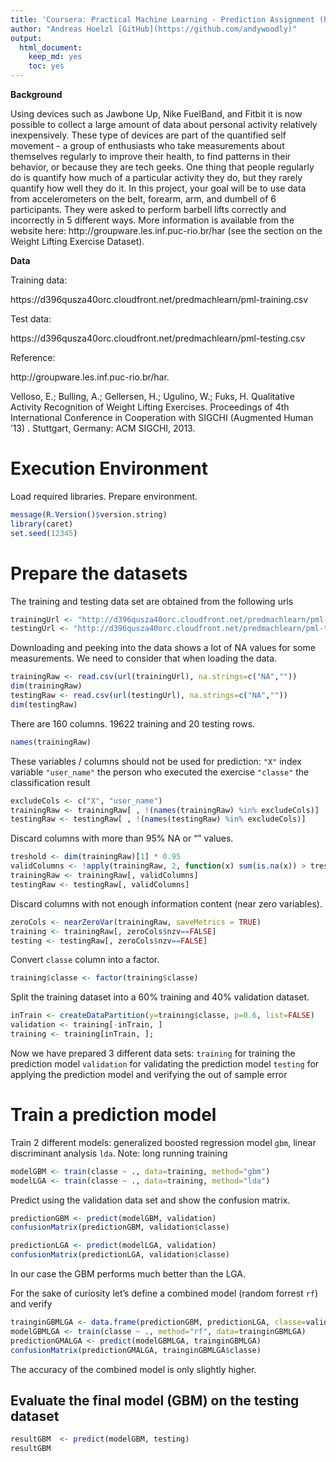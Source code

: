 ```yaml
---
title: 'Coursera: Practical Machine Learning - Prediction Assignment (https://www.coursera.org/learn/practical-machine-learning)'
author: "Andreas Hoelzl [GitHub](https://github.com/andywoodly)"
output:
  html_document:
    keep_md: yes
    toc: yes
---
```


**Background**

Using devices such as Jawbone Up, Nike FuelBand, and Fitbit it is now possible to collect a large amount of data about personal activity relatively inexpensively. These type of devices are part of the quantified self movement - a group of enthusiasts who take measurements about themselves regularly to improve their health, to find patterns in their behavior, or because they are tech geeks. One thing that people regularly do is quantify how much of a particular activity they do, but they rarely quantify how well they do it. In this project, your goal will be to use data from accelerometers on the belt, forearm, arm, and dumbell of 6 participants. They were asked to perform barbell lifts correctly and incorrectly in 5 different ways. More information is available from the website here: http://groupware.les.inf.puc-rio.br/har (see the section on the Weight Lifting Exercise Dataset). 


**Data**

Training data:

https://d396qusza40orc.cloudfront.net/predmachlearn/pml-training.csv

Test data:

https://d396qusza40orc.cloudfront.net/predmachlearn/pml-testing.csv

Reference:

http://groupware.les.inf.puc-rio.br/har.

Velloso, E.; Bulling, A.; Gellersen, H.; Ugulino, W.; Fuks, H. Qualitative Activity Recognition of Weight Lifting Exercises. Proceedings of 4th International Conference in Cooperation with SIGCHI (Augmented Human '13) . Stuttgart, Germany: ACM SIGCHI, 2013.


# Execution Environment

Load required libraries. Prepare environment.

```r
message(R.Version()$version.string)
library(caret)
set.seed(12345)
```

# Prepare the datasets

The training and testing data set are obtained from the following urls

```r
trainingUrl <- "http://d396qusza40orc.cloudfront.net/predmachlearn/pml-training.csv"
testingUrl <- "http://d396qusza40orc.cloudfront.net/predmachlearn/pml-testing.csv"
```

Downloading and peeking into the data shows a lot of NA values for some measurements. We need to consider that when loading the data.

```r
trainingRaw <- read.csv(url(trainingUrl), na.strings=c("NA",""))
dim(trainingRaw)
testingRaw <- read.csv(url(testingUrl), na.strings=c("NA",""))
dim(testingRaw)
```

There are 160 columns. 19622 training and 20 testing rows.

```r
names(trainingRaw)
```

These variables / columns should not be used for prediction:
`"X"` index variable
`"user_name"` the person who executed the exercise
`"classe"` the classification result

```r
excludeCols <- c("X", "user_name")
trainingRaw <- trainingRaw[ , !(names(trainingRaw) %in% excludeCols)]
testingRaw <- testingRaw[ , !(names(testingRaw) %in% excludeCols)]
```

Discard columns with more than 95% NA or "" values.

```r
treshold <- dim(trainingRaw)[1] * 0.95
validColumns <- !apply(trainingRaw, 2, function(x) sum(is.na(x)) > treshold  || sum(x=="") > treshold)
trainingRaw <- trainingRaw[, validColumns]
testingRaw <- testingRaw[, validColumns]
```

Discard columns with not enough information content (near zero variables).

```r
zeroCols <- nearZeroVar(trainingRaw, saveMetrics = TRUE)
training <- trainingRaw[, zeroCols$nzv==FALSE]
testing <- testingRaw[, zeroCols$nzv==FALSE]
```

Convert `classe` column into a factor.

```r
training$classe <- factor(training$classe)
```

Split the training dataset into a 60% training and 40% validation dataset.

```r
inTrain <- createDataPartition(y=training$classe, p=0.6, list=FALSE)
validation <- training[-inTrain, ]
training <- training[inTrain, ];
```

Now we have prepared 3 different data sets:
`training` for training the prediction model
`validation` for validating the prediction model
`testing` for applying the prediction model and verifying the out of sample error


# Train a prediction model

Train 2 different models: generalized boosted regression model `gbm`, linear discriminant analysis `lda`.
Note: long running training

```r
modelGBM <- train(classe ~ ., data=training, method="gbm")
modelLGA <- train(classe ~ ., data=training, method="lda")
```

Predict using the validation data set and show the confusion matrix.

```r
predictionGBM <- predict(modelGBM, validation)
confusionMatrix(predictionGBM, validation$classe)

predictionLGA <- predict(modelLGA, validation)
confusionMatrix(predictionLGA, validation$classe)
```

In our case the GBM performs much better than the LGA. 

For the sake of curiosity let's define a combined model (random forrest `rf`) and verify

```r
trainginGBMLGA <- data.frame(predictionGBM, predictionLGA, classe=validation$classe)
modelGBMLGA <- train(classe ~ ., method="rf", data=trainginGBMLGA)
predictionGMALGA <- predict(modelGBMLGA, trainginGBMLGA)
confusionMatrix(predictionGMALGA, trainginGBMLGA$classe)
```

The accuracy of the combined model is only slightly higher.

## Evaluate the final model (GBM) on the testing dataset

```r
resultGBM  <- predict(modelGBM, testing)
resultGBM
```

